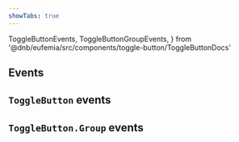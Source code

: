 ```yaml
---
showTabs: true
---
```


  ToggleButtonEvents,
  ToggleButtonGroupEvents,
} from '@dnb/eufemia/src/components/toggle-button/ToggleButtonDocs'

## Events

## `ToggleButton` events

<PropertiesTable props={ToggleButtonEvents} />

## `ToggleButton.Group` events

<PropertiesTable props={ToggleButtonGroupEvents} />
